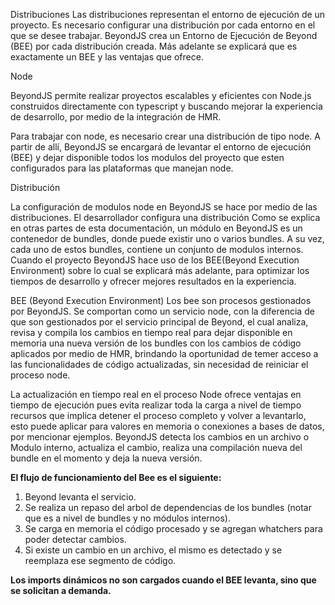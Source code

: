 
<Title>BEE</Title>

<SubTitle>Distribuciones</SubTitle>
Las distribuciones representan el entorno de ejecución de un proyecto. Es necesario configurar una distribución por cada entorno en el que se desee trabajar. BeyondJS crea un Entorno de Ejecución de Beyond (BEE) por cada distribución creada. Más adelante se explicará que es exactamente
un BEE y las ventajas que ofrece.

<SubTitle>Node</SubTitle>

BeyondJS permite realizar proyectos escalables y eficientes con <ELink to="https://nodejs.org/">Node.js</ELink> construidos directamente con typescript y buscando mejorar la experiencia de desarrollo, por medio de la integración de HMR.

Para trabajar con node, es necesario crear una distribución de tipo node. A partir de allí, BeyondJS se encargará de levantar el entorno de ejecución (BEE) y dejar disponible todos los modulos del proyecto que esten configurados para las plataformas que manejan node.

<SubTitle>Distribución</SubTitle>

La configuración de modulos node en BeyondJS se hace por medio de las distribuciones. El desarrollador configura una distribución
Como se explica en otras partes de esta documentación, un módulo en BeyondJS es un contenedor de bundles, donde puede existir uno o varios bundles. A su vez, cada uno de estos bundles, contiene un conjunto de modulos internos. Cuando el proyecto BeyondJS hace uso de los BEE(Beyond Execution Environment) sobre lo cual se explicará más adelante, para optimizar los tiempos de desarrollo y ofrecer mejores resultados en la experiencia.

<SubTitle>BEE (Beyond Execution Environment)</SubTitle>
Los bee son procesos gestionados por BeyondJS. Se comportan como un servicio node, con la diferencia de que son gestionados por el servicio principal de Beyond, el cual analiza, revisa y compila los cambios en tiempo real para dejar disponible en memoria una nueva versión de los bundles
con los cambios de código aplicados por medio de HMR, brindando la oportunidad de temer acceso a las funcionalidades de código actualizadas, sin necesidad de reiniciar el proceso node.

La actualización en tiempo real en el proceso Node ofrece ventajas en tiempo de ejecución pues evita realizar toda la carga a nivel de tiempo recursos que implica detener el proceso completo y volver a levantarlo, esto puede aplicar para valores en memoria o conexiones a bases de datos, por mencionar ejemplos. BeyondJS detecta los cambios en un archivo o <Link to="/docs/modules#internal-modules">Modulo interno</Link>, actualiza el cambio, realiza una compilación nueva del bundle en el momento y deja la nueva versión.

**El flujo de funcionamiento del Bee es el siguiente:**

1. Beyond levanta el servicio.
2. Se realiza un repaso del arbol de dependencias de los bundles (notar que es a nivel de bundles y no módulos internos).
3. Se carga en memoria el código procesado y se agregan whatchers para poder detectar cambios.
4. Si existe un cambio en un archivo, el mismo es detectado y se reemplaza ese segmento de código.

**Los imports dinámicos no son cargados cuando el BEE levanta, sino que se solicitan a demanda.**
